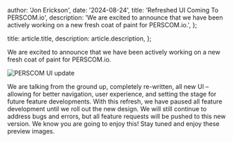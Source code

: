 
  author: 'Jon Erickson',
  date: '2024-08-24',
  title: 'Refreshed UI Coming To PERSCOM.io',
  description:
    'We are excited to announce that we have been actively working on a new fresh coat of paint for PERSCOM.io.',
};

  title: article.title,
  description: article.description,
};


We are excited to announce that we have been actively working on a new fresh coat of paint for PERSCOM.io.

<Image src={perscomImage} alt='PERSCOM UI update' />

We are talking from the ground up, completely re-written, all new UI – allowing for better navigation, user experience, and setting the stage for future feature developments. With this refresh, we have paused all feature development until we roll out the new design. We will still continue to address bugs and errors, but all feature requests will be pushed to this new version. We know you are going to enjoy this! Stay tuned and enjoy these preview images.
